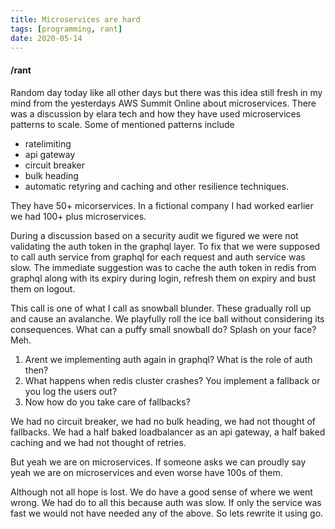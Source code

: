 ```yaml
---
title: Microservices are hard
tags: [programming, rant]
date: 2020-05-14
---
```


#### /rant

Random day today like all other days but there was this idea still fresh in my mind from the yesterdays AWS Summit Online about microservices.
There was a discussion by elara tech and how they have used microservices patterns to scale. Some of mentioned patterns include
* ratelimiting
* api gateway
* circuit breaker
* bulk heading
* automatic retyring and caching 
and other resilience techniques.

They have 50+ micorservices. In a fictional company I had worked earlier we had 100+ plus microservices.

During a discussion based on a security audit we figured we were not validating the auth token in the graphql layer.
To fix that we were supposed to call auth service from graphql for each request and auth service was slow.
The immediate suggestion was to cache the auth token in redis from graphql along with its expiry during login, refresh them on expiry and bust them on logout.

This call is one of what I call as snowball blunder. These gradually roll up and cause an avalanche. We playfully roll the ice ball without considering its consequences. What can a puffy small snowball do? Splash on your face? Meh.


1. Arent we implementing auth again in graphql? What is the role of auth then?
2. What happens when redis cluster crashes? You implement a fallback or you log the users out?
3. Now how do you take care of fallbacks?

We had no circuit breaker, we had no bulk heading, we had not thought of fallbacks.
We had a half baked loadbalancer as an api gateway, a half baked caching and we had not thought of retries.

But yeah we are on microservices. If someone asks we can proudly say yeah we are on microservices and even worse have 100s of them.

Although not all hope is lost. We do have a good sense of where we went wrong. We had do to all this because auth was slow.
If only the service was fast we would not have needed any of the above. So lets rewrite it using go.